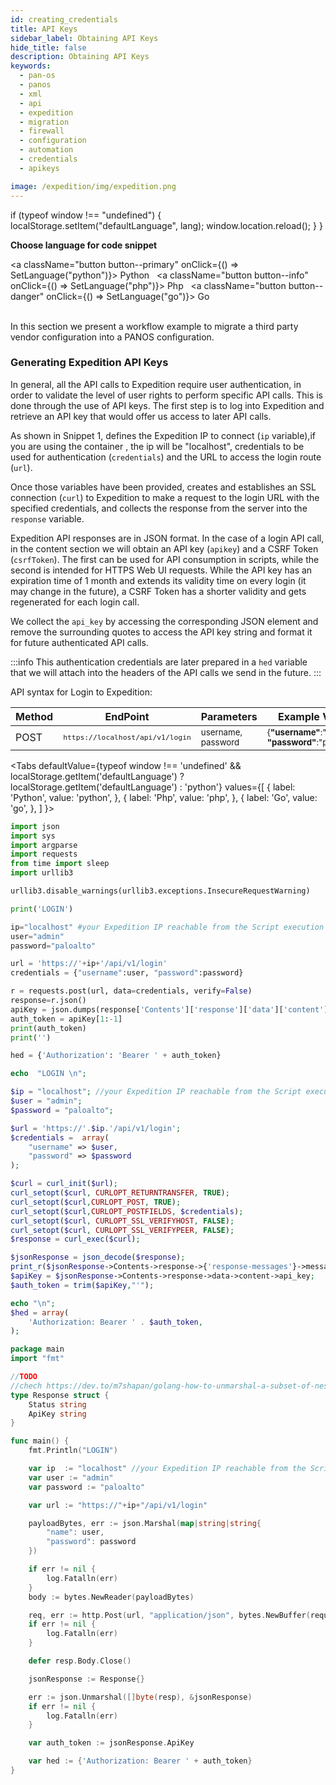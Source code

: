 ```yaml
---
id: creating_credentials
title: API Keys
sidebar_label: Obtaining API Keys
hide_title: false
description: Obtaining API Keys
keywords:
  - pan-os
  - panos
  - xml
  - api
  - expedition
  - migration
  - firewall
  - configuration
  - automation
  - credentials
  - apikeys

image: /expedition/img/expedition.png
---
```


  if (typeof window !== "undefined") {
    localStorage.setItem("defaultLanguage", lang);
    window.location.reload();
  }
}

**Choose language for code snippet**

<a className="button button--primary" onClick={() => SetLanguage("python")}>
  Python
</a>
&nbsp;
<a className="button button--info" onClick={() => SetLanguage("php")}>
  Php
</a>
&nbsp;
<a className="button button--danger" onClick={() => SetLanguage("go")}>
  Go
</a>
<br />
<br />

In this section we present a workflow example to migrate a third party vendor configuration into a PANOS configuration.

### Generating Expedition API Keys

In general, all the API calls to Expedition require user authentication, in order to validate the level of user rights to perform specific API calls.
This is done through the use of API keys.
The first step is to log into Expedition and retrieve an API key that would offer us access to later API calls.

As shown in Snippet 1, defines the Expedition IP to connect (`ip` variable),if you are using the container , the ip will be "localhost", credentials to be used for authentication (`credentials`) and the URL to access the login route (`url`).

Once those variables have been provided, creates and establishes an SSL connection (`curl`) to Expedition to make a
request to the login URL with the specified credentials, and collects the response from the server into the `response` variable.

Expedition API responses are in JSON format. In the case of a login API call, in the content section we will obtain an API key (`apikey`) and a CSRF Token (`csrfToken`).
The first can be used for API consumption in scripts, while the second is intended for HTTPS Web UI requests.
While the API key has an expiration time of 1 month and extends its validity time on every login (it may change in the future),
a CSRF Token has a shorter validity and gets regenerated for each login call.

We collect the `api_key` by accessing the corresponding JSON element and remove the surrounding quotes to access the API key string and format it for future authenticated API calls.

:::info
This authentication credentials are later prepared in a `hed` variable that we will attach into the headers of the API calls we send in the future.
:::

API syntax for Login to Expedition:

| Method | EndPoint                                        | Parameters                        | Example Value                                                      |
| ------ | ----------------------------------------------- | --------------------------------- | ------------------------------------------------------------------ |
| POST   | <small>`https://localhost/api/v1/login`</small> | <small>username, password</small> | <small>{**"username"**:"admin", **"password"**:"paloalto"}</small> |

<Tabs defaultValue={typeof window !== 'undefined' && localStorage.getItem('defaultLanguage') ? localStorage.getItem('defaultLanguage') : 'python'}
values={[
{ label: 'Python', value: 'python', },
{ label: 'Php', value: 'php', },
{ label: 'Go', value: 'go', },
]
}>  
<TabItem value="python">

```python
import json
import sys
import argparse
import requests
from time import sleep
import urllib3

urllib3.disable_warnings(urllib3.exceptions.InsecureRequestWarning)

print('LOGIN')

ip="localhost" #your Expedition IP reachable from the Script execution machine
user="admin"
password="paloalto"

url = 'https://'+ip+'/api/v1/login'
credentials = {"username":user, "password":password}

r = requests.post(url, data=credentials, verify=False)
response=r.json()
apiKey = json.dumps(response['Contents']['response']['data']['content']['api_key'])
auth_token = apiKey[1:-1]
print(auth_token)
print('')

hed = {'Authorization': 'Bearer ' + auth_token}
```

</TabItem>

<TabItem value="php">

```php
echo  "LOGIN \n";

$ip = "localhost"; //your Expedition IP reachable from the Script execution machine
$user = "admin";
$password = "paloalto";

$url = 'https://'.$ip.'/api/v1/login';
$credentials =  array(
    "username" => $user,
    "password" => $password
);

$curl = curl_init($url);
curl_setopt($curl, CURLOPT_RETURNTRANSFER, TRUE);
curl_setopt($curl,CURLOPT_POST, TRUE);
curl_setopt($curl,CURLOPT_POSTFIELDS, $credentials);
curl_setopt($curl, CURLOPT_SSL_VERIFYHOST, FALSE);
curl_setopt($curl, CURLOPT_SSL_VERIFYPEER, FALSE);
$response = curl_exec($curl);

$jsonResponse = json_decode($response);
print_r($jsonResponse->Contents->response->{'response-messages'}->messages[0]->message);
$apiKey = $jsonResponse->Contents->response->data->content->api_key;
$auth_token = trim($apiKey,"'");

echo "\n";
$hed = array(
    'Authorization: Bearer ' . $auth_token,
);
```

</TabItem>

<TabItem value="go">

```go
package main
import "fmt"

//TODO
//chech https://dev.to/m7shapan/golang-how-to-unmarshal-a-subset-of-nested-json-data-d84
type Response struct {
    Status string
    ApiKey string
}

func main() {
    fmt.Println("LOGIN")

    var ip  := "localhost" //your Expedition IP reachable from the Script execution machine
    var user := "admin"
    var password := "paloalto"

    var url := "https://"+ip+"/api/v1/login"

    payloadBytes, err := json.Marshal(map|string|string{
        "name": user,
        "password": password
    })

    if err != nil {
        log.Fatalln(err)
    }
    body := bytes.NewReader(payloadBytes)

    req, err := http.Post(url, "application/json", bytes.NewBuffer(requestBody))
    if err != nil {
        log.Fatalln(err)
    }

    defer resp.Body.Close()

    jsonResponse := Response{}

    err := json.Unmarshal([]byte(resp), &jsonResponse)
    if err != nil {
        log.Fatalln(err)
    }

    var auth_token := jsonResponse.ApiKey

    var hed := {'Authorization: Bearer ' + auth_token}
}
```

</TabItem>  
</Tabs>

